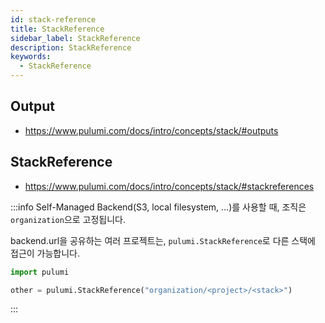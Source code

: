 ```yaml
---
id: stack-reference
title: StackReference
sidebar_label: StackReference
description: StackReference
keywords:
  - StackReference
---
```


## Output

- https://www.pulumi.com/docs/intro/concepts/stack/#outputs

## StackReference

- https://www.pulumi.com/docs/intro/concepts/stack/#stackreferences

:::info
Self-Managed Backend(S3, local filesystem, ...)를 사용할 때, 조직은 `organization`으로 고정됩니다.

backend.url을 공유하는 여러 프로젝트는, `pulumi.StackReference`로 다른 스택에 접근이 가능합니다.

```python
import pulumi

other = pulumi.StackReference("organization/<project>/<stack>")
```

:::
